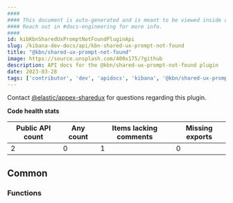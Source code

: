 ```yaml
---
####
#### This document is auto-generated and is meant to be viewed inside our experimental, new docs system.
#### Reach out in #docs-engineering for more info.
####
id: kibKbnSharedUxPromptNotFoundPluginApi
slug: /kibana-dev-docs/api/kbn-shared-ux-prompt-not-found
title: "@kbn/shared-ux-prompt-not-found"
image: https://source.unsplash.com/400x175/?github
description: API docs for the @kbn/shared-ux-prompt-not-found plugin
date: 2023-03-28
tags: ['contributor', 'dev', 'apidocs', 'kibana', '@kbn/shared-ux-prompt-not-found']
---
```




Contact [@elastic/appex-sharedux](https://github.com/orgs/elastic/teams/appex-sharedux) for questions regarding this plugin.

**Code health stats**

| Public API count  | Any count | Items lacking comments | Missing exports |
|-------------------|-----------|------------------------|-----------------|
| 2 | 0 | 1 | 0 |

## Common

### Functions
<DocDefinitionList data={kbnSharedUxPromptNotFoundObj.common.functions}/>

